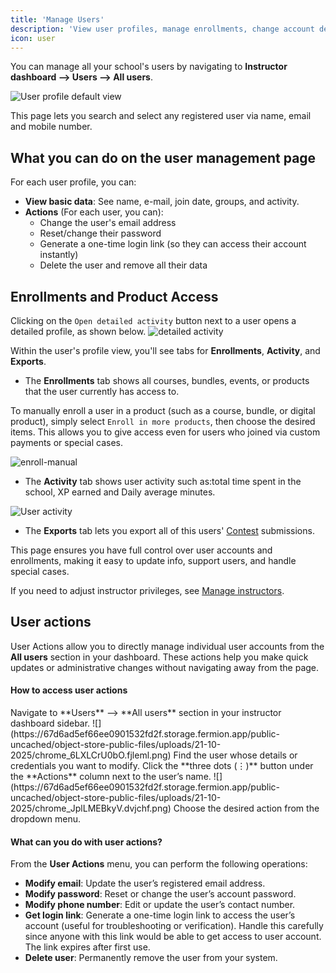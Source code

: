 ```yaml
---
title: 'Manage Users'
description: 'View user profiles, manage enrollments, change account details, and enroll users in products.'
icon: user
---
```


You can manage all your school's users by navigating to **Instructor dashboard ⟶  Users ⟶  All users**.

![User profile default view](https://67d6ad5ef66ee0901532fd2f.storage.fermion.app/public-uncached/object-store-public-files/uploads/21-10-2025/chrome_6LXLCrU0bO.fjleml.png)

This page lets you search and select any registered user via name, email and mobile number.
## What you can do on the user management page

For each user profile, you can:

- **View basic data**: See name, e-mail, join date, groups, and activity.
- **Actions** (For each user, you can):
  - Change the user's email address
  - Reset/change their password
  - Generate a one-time login link (so they can access their account instantly)
  - Delete the user and remove all their data

## Enrollments and Product Access

Clicking on the `Open detailed activity` button next to a user opens a detailed profile, as shown below.
![detailed activity](https://67d6ad5ef66ee0901532fd2f.storage.fermion.app/public-uncached/object-store-public-files/uploads/10-10-2025/Arc_l3LRbUTnvW.mmbyzn.jpg)


Within the user's profile view, you'll see tabs for **Enrollments**, **Activity**, and **Exports**.

- The **Enrollments** tab shows all courses, bundles, events, or products that the user currently has access to.


To manually enroll a user in a product (such as a course, bundle, or digital product), simply select `Enroll in more products`, then choose the desired items. This allows you to give access even for users who joined via custom payments or special cases.

![enroll-manual](https://67d6ad5ef66ee0901532fd2f.storage.fermion.app/public-uncached/object-store-public-files/uploads/10-10-2025/Arc_BR0lB7WVAb.dhpuxk.png)


- The **Activity** tab shows user activity such as:total time spent in the school, XP earned and Daily average minutes.

![User activity](https://67d6ad5ef66ee0901532fd2f.storage.fermion.app/public-uncached/object-store-public-files/uploads/10-10-2025/Arc_QMdnOv6d91.avcxwm.png)

- The **Exports** tab lets you export all of this users' [Contest](/contests/introduction) submissions.

This page ensures you have full control over user accounts and enrollments, making it easy to update info, support users, and handle special cases.

If you need to adjust instructor privileges, see [Manage instructors](./manage-instructors).

## User actions

User Actions allow you to directly manage individual user accounts from the **All users** section in your dashboard. These actions help you make quick updates or administrative changes without navigating away from the page.

#### How to access user actions
<Steps>
  <Step title="Navigate to the All users section">
  Navigate to **Users** ⟶ **All users** section in your instructor dashboard sidebar.
  ![](https://67d6ad5ef66ee0901532fd2f.storage.fermion.app/public-uncached/object-store-public-files/uploads/21-10-2025/chrome_6LXLCrU0bO.fjleml.png)
  </Step>
  <Step title="Locate a user">
    Find the user whose details or credentials you want to modify.
  </Step>
  <Step title="Click the options menu">
    Click the **three dots (⋮)** button under the **Actions** column next to the user’s name.
    ![](https://67d6ad5ef66ee0901532fd2f.storage.fermion.app/public-uncached/object-store-public-files/uploads/21-10-2025/chrome_JplLMEBkyV.dvjchf.png)
  </Step>
  <Step title="Select an action">
    Choose the desired action from the dropdown menu.
  </Step>
</Steps>

#### What can you do with user actions?
From the **User Actions** menu, you can perform the following operations:

- **Modify email**: Update the user’s registered email address.  
- **Modify password**: Reset or change the user’s account password.  
- **Modify phone number**: Edit or update the user’s contact number.  
- **Get login link**: Generate a one-time login link to access the user’s account (useful for troubleshooting or verification).
<Warning> Handle this carefully since anyone with this link would be able to get access to user account. The link expires after first use.</Warning>  
- **Delete user**: Permanently remove the user from your system.
